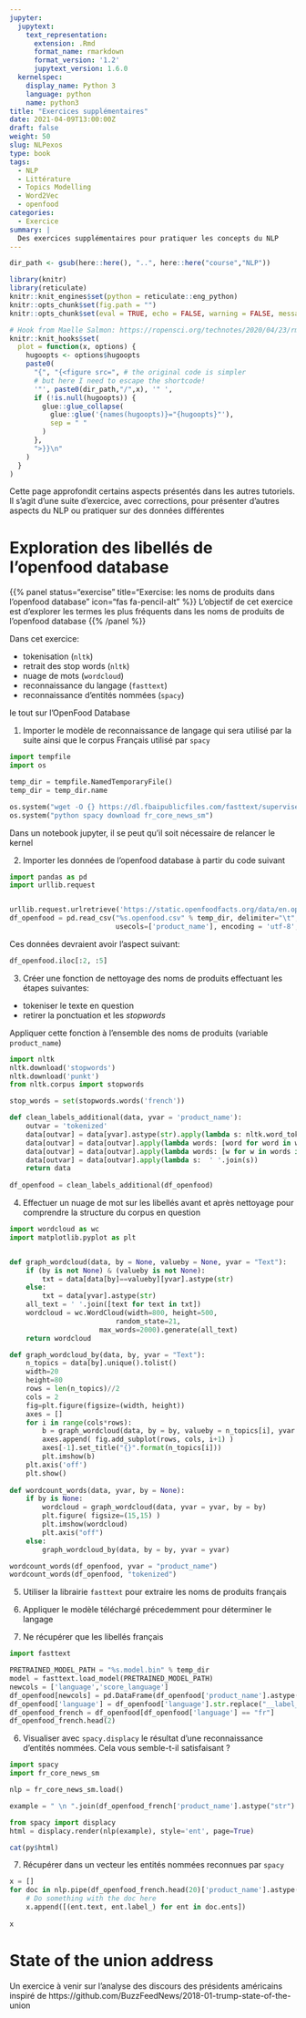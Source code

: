 ```yaml
---
jupyter:
  jupytext:
    text_representation:
      extension: .Rmd
      format_name: rmarkdown
      format_version: '1.2'
      jupytext_version: 1.6.0
  kernelspec:
    display_name: Python 3
    language: python
    name: python3
title: "Exercices supplémentaires"
date: 2021-04-09T13:00:00Z
draft: false
weight: 50
slug: NLPexos
type: book
tags:
  - NLP
  - Littérature
  - Topics Modelling
  - Word2Vec
  - openfood
categories:
  - Exercice
summary: |
  Des exercices supplémentaires pour pratiquer les concepts du NLP
---
```


```r
dir_path <- gsub(here::here(), "..", here::here("course","NLP"))

library(knitr)  
library(reticulate)  
knitr::knit_engines$set(python = reticulate::eng_python)
knitr::opts_chunk$set(fig.path = "")
knitr::opts_chunk$set(eval = TRUE, echo = FALSE, warning = FALSE, message = FALSE)

# Hook from Maelle Salmon: https://ropensci.org/technotes/2020/04/23/rmd-learnings/
knitr::knit_hooks$set(
  plot = function(x, options) {
    hugoopts <- options$hugoopts
    paste0(
      "{", "{<figure src=", # the original code is simpler
      # but here I need to escape the shortcode!
      '"', paste0(dir_path,"/",x), '" ',
      if (!is.null(hugoopts)) {
        glue::glue_collapse(
          glue::glue('{names(hugoopts)}="{hugoopts}"'),
          sep = " "
        )
      },
      ">}}\n"
    )
  }
)

```

Cette page approfondit certains aspects présentés dans les autres tutoriels. Il s'agit d'une suite d'exercice, avec corrections, pour présenter d'autres aspects du NLP ou pratiquer sur des données différentes

# Exploration des libellés de l'openfood database

{{% panel status="exercise" title="Exercise: les noms de produits dans l'openfood database" icon="fas fa-pencil-alt" %}}
L'objectif de cet exercice est d'explorer les termes les plus fréquents
dans les noms de produits de l'openfood database
{{% /panel %}}

Dans cet exercice:

* tokenisation (`nltk`)
* retrait des stop words (`nltk`)
* nuage de mots (`wordcloud`)
* reconnaissance du langage (`fasttext`)
* reconnaissance d'entités nommées (`spacy`)

le tout sur l'OpenFood Database

1. Importer le modèle de reconnaissance de langage qui sera utilisé par la suite
ainsi que le corpus Français utilisé par `spacy`

```python
import tempfile
import os

temp_dir = tempfile.NamedTemporaryFile()
temp_dir = temp_dir.name

os.system("wget -O {} https://dl.fbaipublicfiles.com/fasttext/supervised-models/lid.176.bin".format( "%s.model.bin" % temp_dir))
os.system("python spacy download fr_core_news_sm")
```

Dans un notebook jupyter, il se peut qu'il soit nécessaire de relancer le kernel

2. Importer les données de l'openfood database à partir du code suivant

```python
import pandas as pd
import urllib.request


urllib.request.urlretrieve('https://static.openfoodfacts.org/data/en.openfoodfacts.org.products.csv', "%s.openfood.csv" % temp_dir)
df_openfood = pd.read_csv("%s.openfood.csv" % temp_dir, delimiter="\t",
                          usecols=['product_name'], encoding = 'utf-8', dtype = "str")

```

Ces données devraient avoir l'aspect suivant:


```python
df_openfood.iloc[:2, :5]
```


3. Créer une fonction de nettoyage des noms de produits effectuant les 
étapes suivantes:

* tokeniser le texte en question
* retirer la ponctuation et les _stopwords_

Appliquer cette fonction à l'ensemble des noms de produits (variable
`product_name`)

```python
import nltk
nltk.download('stopwords')
nltk.download('punkt')
from nltk.corpus import stopwords

stop_words = set(stopwords.words('french'))

def clean_labels_additional(data, yvar = 'product_name'):
    outvar = 'tokenized'
    data[outvar] = data[yvar].astype(str).apply(lambda s: nltk.word_tokenize(s.lower()))
    data[outvar] = data[outvar].apply(lambda words: [word for word in words if word.isalpha()])
    data[outvar] = data[outvar].apply(lambda words: [w for w in words if not w in stop_words])
    data[outvar] = data[outvar].apply(lambda s:  ' '.join(s))
    return data
  
df_openfood = clean_labels_additional(df_openfood)
```

4. Effectuer un nuage de mot sur les libellés avant et après nettoyage
pour comprendre la structure du corpus en question

```python
import wordcloud as wc
import matplotlib.pyplot as plt


def graph_wordcloud(data, by = None, valueby = None, yvar = "Text"):
    if (by is not None) & (valueby is not None):        
        txt = data[data[by]==valueby][yvar].astype(str)
    else:
        txt = data[yvar].astype(str)
    all_text = ' '.join([text for text in txt])
    wordcloud = wc.WordCloud(width=800, height=500,
                          random_state=21,
                      max_words=2000).generate(all_text)
    return wordcloud

def graph_wordcloud_by(data, by, yvar = "Text"):
    n_topics = data[by].unique().tolist()
    width=20
    height=80
    rows = len(n_topics)//2
    cols = 2
    fig=plt.figure(figsize=(width, height))
    axes = []
    for i in range(cols*rows):
        b = graph_wordcloud(data, by = by, valueby = n_topics[i], yvar = yvar)
        axes.append( fig.add_subplot(rows, cols, i+1) )
        axes[-1].set_title("{}".format(n_topics[i]))  
        plt.imshow(b)    
    plt.axis('off')
    plt.show()
    
def wordcount_words(data, yvar, by = None):
    if by is None:
        wordcloud = graph_wordcloud(data, yvar = yvar, by = by)
        plt.figure( figsize=(15,15) )
        plt.imshow(wordcloud)
        plt.axis("off")
    else:
        graph_wordcloud_by(data, by = by, yvar = yvar)

wordcount_words(df_openfood, yvar = "product_name")
wordcount_words(df_openfood, "tokenized")
```

5. Utiliser la librairie `fasttext` pour extraire les noms de produits
français

1. Appliquer le modèle téléchargé précedemment pour déterminer le langage
2. Ne récupérer que les libellés français

```python
import fasttext

PRETRAINED_MODEL_PATH = "%s.model.bin" % temp_dir
model = fasttext.load_model(PRETRAINED_MODEL_PATH)
newcols = ['language','score_language']
df_openfood[newcols] = pd.DataFrame(df_openfood['product_name'].astype(str).apply(lambda s: list(model.predict(s))).apply(lambda l: [l[0][0],l[1][0]]).tolist(), columns = newcols)
df_openfood['language'] = df_openfood['language'].str.replace("__label__","")
df_openfood_french = df_openfood[df_openfood['language'] == "fr"]
df_openfood_french.head(2)
```


6. Visualiser avec `spacy.displacy` le résultat d'une reconnaissance
d'entités nommées. Cela vous semble-t-il satisfaisant ?

```python
import spacy
import fr_core_news_sm

nlp = fr_core_news_sm.load()

example = " \n ".join(df_openfood_french['product_name'].astype("str").sample(100))

from spacy import displacy
html = displacy.render(nlp(example), style='ent', page=True)
```

```r
cat(py$html)
```

7. Récupérer dans un vecteur les entités nommées reconnues par `spacy`

```python
x = []
for doc in nlp.pipe(df_openfood_french.head(20)['product_name'].astype("unicode"), disable=["tok2vec", "tagger", "parser", "attribute_ruler", "lemmatizer"]):
    # Do something with the doc here
    x.append([(ent.text, ent.label_) for ent in doc.ents])
    
x
```


# State of the union address


Un exercice à venir sur l'analyse des discours des présidents américains 
inspiré de https://github.com/BuzzFeedNews/2018-01-trump-state-of-the-union
